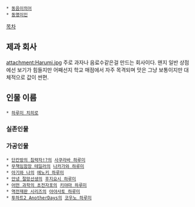  * [[동음이의어]]
 * [[동명이인]]

[[목차]]
== 제과 회사 ==
attachment:Harumi.jpg
주로 과자나 음료수같은걸 만드는 회사이다. 왠지 일반 상점에선 보기가 힘들지만 어째선지 학교 매점에서 자주 목격되며 맛은 그냥 보통이지만 대체적으로 값이 싼편.

== 인물 이름 ==
 * [[하루미 치히로]]
=== 실존인물 ===

=== 가공인물 ===
 * [[단칸방의 침략자|단칸방의 침략자!?]]의 [[사쿠라바 하루미]]
 * [[무책임함장 테일러]]의 [[나카가와 하루미]]
 * [[아기와 나]]의 [[에노키 하루미]]
 * [[안녕 절망선생]]의 [[후지요시 하루미]]
 * [[어떤 과학의 초전자포]]의 [[키야마 하루미]]
 * [[역전재판 시리즈]]의 [[아야사토 하루미]]
 * [[투하트2 AnotherDays]]의 [[코우노 하루미]]

 
